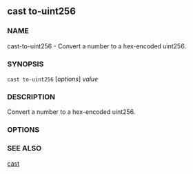 
## cast to-uint256

### NAME

cast-to-uint256 - Convert a number to a hex-encoded uint256.

### SYNOPSIS

`cast to-uint256` [*options*] _value_

### DESCRIPTION

Convert a number to a hex-encoded uint256.

### OPTIONS

<CommonOptions />

### SEE ALSO

[cast](./cast.md)
